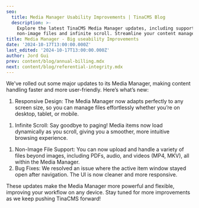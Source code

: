 ```yaml
---
seo:
  title: Media Manager Usability Improvements | TinaCMS Blog
  description: >-
    Explore the latest TinaCMS Media Manager updates, including support for
    non-image files and infinite scroll. Streamline your content management.
title: Media Manager - Big useability Improvements
date: '2024-10-17T13:00:00.000Z'
last_edited: '2024-10-17T13:00:00.000Z'
author: Jord Gui
prev: content/blog/annual-billing.mdx
next: content/blog/referential-integrity.mdx
---
```


We've rolled out some major updates to its Media Manager, making content handling faster and more user-friendly. Here’s what’s new:

1. Responsive Design: The Media Manager now adapts perfectly to any screen size, so you can manage files effortlessly whether you’re on desktop, tablet, or mobile.

<Youtube embedSrc="https://assets.tina.io/06bcd49e-f919-4e53-a2c4-77f656491c7d/video/blog/infinite-scroll_1_nxkkiq.webm" />

1. Infinite Scroll: Say goodbye to paging! Media items now load dynamically as you scroll, giving you a smoother, more intuitive browsing experience.

<Youtube embedSrc="https://assets.tina.io/06bcd49e-f919-4e53-a2c4-77f656491c7d/video/blog/mobile-ui_deqt1v.webm" />

1. Non-Image File Support: You can now upload and handle a variety of files beyond images, including PDFs, audio, and videos (MP4, MKV), all within the Media Manager.
2. Bug Fixes: We resolved an issue where the active item window stayed open after navigation. The UI is now cleaner and more responsive.

These updates make the Media Manager more powerful and flexible, improving your workflow on any device. Stay tuned for more improvements as we keep pushing TinaCMS forward!

